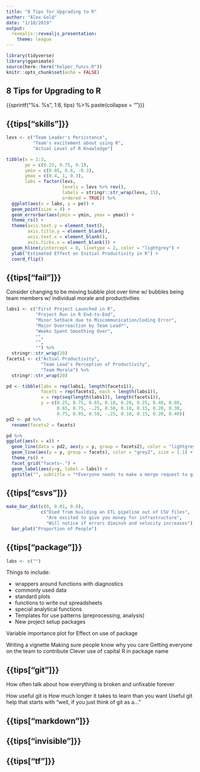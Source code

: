 ```yaml
---
title: "8 Tips for Upgrading to R"
author: "Alex Gold"
date: "1/10/2019"
output: 
  revealjs::revealjs_presentation:
    theme: league
---
```


```r
library(tidyverse)
library(gganimate)
source(here::here("helper_funcs.R"))
knitr::opts_chunk$set(echo = FALSE)
```

## 8 Tips for Upgrading to R

{{sprintf("%s. %s", 1:8, tips) %>% paste(collapse = "\n")}}


## {{tips["skills"]}}
```r
levs <- c("Team Leader's Persistence", 
          "Team's excitement about using R", 
          "Actual Level of R Knowledge")

tibble(x = 1:3, 
       pe = c(0.25, 0.75, 0.1),
       ymin = c(0.05, 0.6, -0.3), 
       ymax = c(0.4, 1, 0.3),
       labs = factor(levs, 
                     levels = levs %>% rev(),
                     labels = stringr::str_wrap(levs, 15),
                     ordered = TRUE)) %>%
  ggplot(aes(x = labs, y = pe)) +
  geom_point(size = 4) +
  geom_errorbar(aes(ymin = ymin, ymax = ymax)) +
  theme_rs() +
  theme(axis.text.y = element_text(), 
        axis.title.y = element_blank(),
        axis.text.x = element_blank(), 
        axis.ticks.x = element_blank()) +
  geom_hline(yintercept = 0, linetype = 2, color = "lightgrey") +
  ylab("Estimated Effect on Initial Productivity in R") +
  coord_flip()
```

## {{tips["fail"]}}

Consider changing to be moving bubble plot over time w/ bubbles being team 
members w/ individual morale and productivities
```r
labs1 <- c("First Project Launched in R", 
           "Project Run in R End-to-End", 
           "Minor Setback due to Miscommunication/Coding Error", 
           "Major Overreaction by Team Lead*", 
           "Weeks Spent Smoothing Over", 
           "", 
           "", 
           "") %>%
  stringr::str_wrap(20)
facets1 <- c("Actual Productivity", 
             "Team Lead's Perception of Productivity", 
             "Team Morale") %>%
  stringr::str_wrap(20)

pd <- tibble(labs = rep(labs1, length(facets1)), 
             facets = rep(facets1, each = length(labs1)), 
             x = rep(seq(length(labs1)), length(facets1)), 
             y = c(0.25, 0.75, 0.65, 0.10, 0.20, 0.25, 0.40, 0.60, 
                   0.65, 0.75, -.25, 0.50, 0.10, 0.15, 0.20, 0.30, 
                   0.75, 0.95, 0.50, -.25, 0.10, 0.15, 0.20, 0.40)) 
pd2 <- pd %>%
  rename(facets2 = facets)

pd %>%
ggplot(aes(x = x)) +
  geom_line(data = pd2, aes(y = y, group = facets2), color = "lightgrey") +
  geom_line(aes(y = y, group = facets), color = "grey2", size = 1.1) +
  theme_rs() +
  facet_grid("facets~.") +
  geom_label(aes(y=y, label = labs)) +
  ggtitle("", subtitle = "*Everyone needs to make a merge request to git with their progress every day.")
```


## {{tips["csvs"]}}
```r
make_bar_dat(c(0, 0.01, 0.8), 
             c("Died from building an ETL pipeline out of CSV files", 
               "Are excited to give you money for infrastructure", 
               "Will notice if errors diminsh and velocity increases")) %>%
  bar_plot("Proportion of People")
```

## {{tips["package"]}}

```r
labs <- c("")
```



Things to include:

* wrappers around functions with diagnostics
* commonly used data
* standard plots
* functions to write out spreadsheets
* special analytical functions
* Templates for use patterns (preprocessing, analysis)
* New project setup packages

Variable importance plot for Effect on use of package

Writing a vignette
Making sure people know why you care
Getting everyone on the team to contribute
Clever use of capital R in package name

## {{tips["git"]}}

How often talk about how everything is broken and unfixable forever

How useful git is
How much longer it takes to learn than you want
Useful git help that starts with "well, if you just think of git as a..."

## {{tips["markdown"]}}



## {{tips["invisible"]}}

## {{tips["tf"]}}


